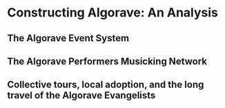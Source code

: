 # Constructing Algorave: An Analysis

## The Algorave Event System

## The Algorave Performers Musicking Network

## Collective tours, local adoption, and the long travel of the Algorave Evangelists